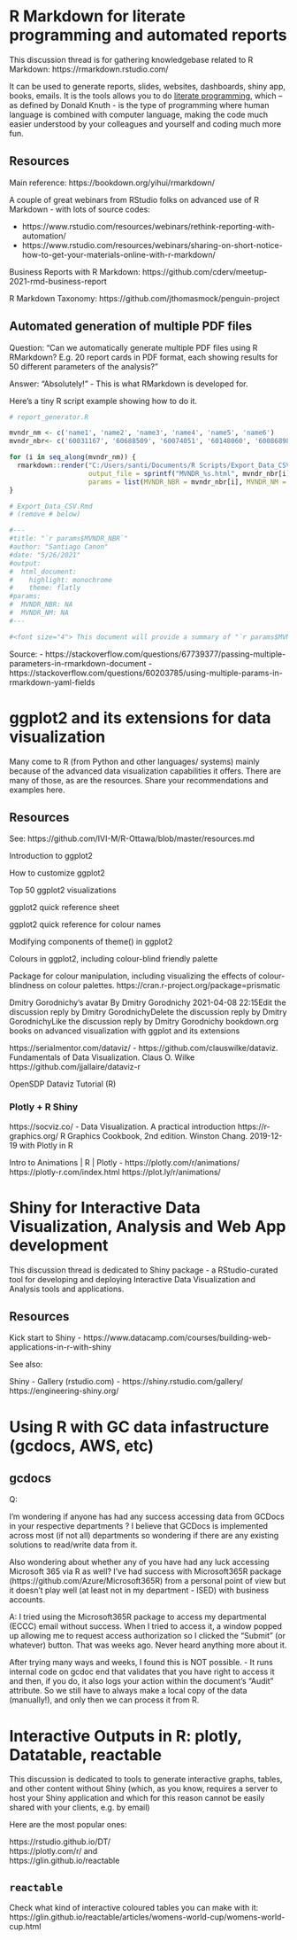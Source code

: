 

# R Markdown for literate programming and automated reports

This discussion thread is for gathering knowledgebase related to R Markdown: https://rmarkdown.rstudio.com/

It can be used to generate reports, slides, websites, dashboards, shiny app, books, emails.
It is the tools allows you to do [literate programming](https://en.wikipedia.org/wiki/Literate_programming), which -- as defined by Donald Knuth - is the type of programming  where human language is combined with  computer language, making the code much easier understood by  your colleagues and yourself and  coding much more fun.

## Resources

Main reference: https://bookdown.org/yihui/rmarkdown/



A couple of great webinars from RStudio folks on advanced use of R Markdown - with lots of source codes:


- https://www.rstudio.com/resources/webinars/rethink-reporting-with-automation/
- https://www.rstudio.com/resources/webinars/sharing-on-short-notice-how-to-get-your-materials-online-with-r-markdown/


Business Reports with R Markdown:
https://github.com/cderv/meetup-2021-rmd-business-report


R Markdown Taxonomy:
https://github.com/jthomasmock/penguin-project




## Automated generation of multiple PDF files

Question:
"Can we automatically generate multiple PDF files using R RMarkdown? E.g. 20 report cards in PDF format, each showing results for 50 different parameters of the analysis?"

Answer: "Absolutely!" - This is what RMarkdown is developed for.



Here's a tiny  R script example showing how to do it.

```{r eval=FALSE, include=FALSE}

# report_generator.R

mvndr_nm <- c('name1', 'name2', 'name3', 'name4', 'name5', 'name6')
mvndr_nbr<- c('60031167', '60688509', '60074051', '60148060', '60086898', '60080204')

for (i in seq_along(mvndr_nm)) {
  rmarkdown::render("C:/Users/santi/Documents/R Scripts/Export_Data_CSV.Rmd",
                    output_file = sprintf("MVNDR_%s.html", mvndr_nbr[i]),
                    params = list(MVNDR_NBR = mvndr_nbr[i], MVNDR_NM = mvndr_nm[i]))
}

# Export_Data_CSV.Rmd
# (remove # below)

#---
#title: "`r params$MVNDR_NBR`"
#author: "Santiago Canon"
#date: "5/26/2021"
#output:
#  html_document:
#    highlight: monochrome
#    theme: flatly
#params:
#  MVNDR_NBR: NA
#  MVNDR_NM: NA
#---

#<font size="4"> This document will provide a summary of "`r params$MVNDR_NM`" performance within in QC: </font>
```

Source:
- https://stackoverflow.com/questions/67739377/passing-multiple-parameters-in-rmarkdown-document
- https://stackoverflow.com/questions/60203785/using-multiple-params-in-rmarkdown-yaml-fields





<!-- # (PART) Specialized topics {.unnumbered} -->



<!-- (and other languages/tools) -->



# ggplot2 and its extensions for data visualization


Many come to R (from Python and other languages/ systems) mainly because of the advanced data visualization capabilities it offers. There are many of those, as are the resources. Share your recommendations and examples here.



## Resources

See: https://github.com/IVI-M/R-Ottawa/blob/master/resources.md

Introduction to ggplot2

How to customize ggplot2

Top 50 ggplot2 visualizations

ggplot2 quick reference sheet

ggplot2 quick reference for colour names

Modifying components of theme() in ggplot2

Colours in ggplot2, including colour-blind friendly palette

Package for colour manipulation, including visualizing the effects of colour-blindness on colour palettes. https://cran.r-project.org/package=prismatic

Dmitry Gorodnichy's avatar
By Dmitry Gorodnichy 2021-04-08 22:15Edit the discussion reply by Dmitry GorodnichyDelete the discussion reply by Dmitry GorodnichyLike the discussion reply by Dmitry Gorodnichy
bookdown.org books on advanced visualization with ggplot and its extensions

https://serialmentor.com/dataviz/ - https://github.com/clauswilke/dataviz.
Fundamentals of Data Visualization. Claus O. Wilke
https://github.com/jjallaire/dataviz-r


OpenSDP Dataviz Tutorial (R)


### Plotly + R Shiny

https://socviz.co/ -
Data Visualization. A practical introduction
https://r-graphics.org/
R Graphics Cookbook, 2nd edition. Winston Chang. 2019-12-19
with Plotly in R

Intro to Animations | R | Plotly - https://plotly.com/r/animations/
https://plotly-r.com/index.html
https://plot.ly/r/animations/




# Shiny for Interactive Data Visualization, Analysis and Web App development


This discussion thread is dedicated to Shiny package - a  RStudio-curated tool for developing and deploying Interactive Data Visualization and Analysis tools and applications.

## Resources

Kick start to Shiny - https://www.datacamp.com/courses/building-web-applications-in-r-with-shiny

See also:

Shiny - Gallery (rstudio.com) - https://shiny.rstudio.com/gallery/
https://engineering-shiny.org/



# Using R with GC data infastructure (gcdocs, AWS, etc)

## gcdocs

Q: 

I'm wondering if anyone has had any success accessing data from GCDocs in your respective departments ? I believe that GCDocs is implemented across most (if not all) departments so wondering if there are any existing solutions to read/write data from it.



Also wondering about whether any of you have had any luck accessing Microsoft 365 via R as well? I've had success with Microsoft365R package (https://github.com/Azure/Microsoft365R) from a personal point of view but it doesn't play well (at least not in my department - ISED) with business accounts.


A:
  I tried using the Microsoft365R package to access my departmental (ECCC) email without success. When I tried to access it, a window popped up allowing me to request access authorization so I clicked the "Submit" (or whatever) button. That was weeks ago. Never heard anything more about it.

After trying many ways and weeks, I found this is NOT possible. -  It runs internal code on gcdoc end  that validates that you have right to access it and then, if you do, it also logs your action within the document's "Audit" attribute. 
So we still have to always make a local copy of the data (manually!), and only then we can process it from R.



# Interactive Outputs in R: plotly, Datatable, reactable

This  discussion is dedicated to tools to generate interactive graphs, tables, and other content without Shiny (which, as you know, requires a server to host your Shiny application and which for this reason cannot be easily shared with your clients, e.g. by email)



Here are the most popular ones:


https://rstudio.github.io/DT/  
https://plotly.com/r/ and   
https://glin.github.io/reactable  


## `reactable`
<!-- Your clients will love it -  -->

Check what kind of interactive coloured tables you can make with it: 
<!-- - it's like a coloured table inside your R generated report): -->
  https://glin.github.io/reactable/articles/womens-world-cup/womens-world-cup.html


